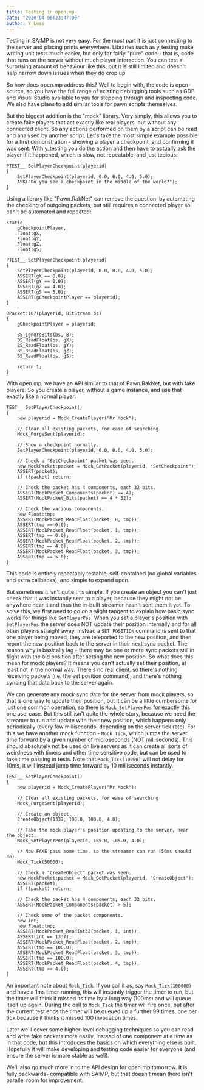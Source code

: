 ```yaml
---
title: Testing in open.mp
date: "2020-04-06T23:47:00"
author: Y_Less
---
```


Testing in SA:MP is not very easy. For the most part it is just connecting to the server and placing prints everywhere. Libraries such as y_testing make writing unit tests much easier, but only for fairly "pure" code - that is, code that runs on the server without much player interaction. You can test a surprising amount of behaviour like this, but it is still limited and doesn't help narrow down issues when they do crop up.

So how does open.mp address this? Well to begin with, the code is open-source, so you have the full range of existing debugging tools such as GDB and Visual Studio available to you for stepping through and inspecting code. We also have plans to add similar tools for pawn scripts themselves.

But the biggest addition is the "mock" library. Very simply, this allows you to create fake players that act exactly like real players, but without any connected client. So any actions performed on them by a script can be read and analysed by another script. Let's take the most simple example possible for a first demonstration - showing a player a checkpoint, and confirming it was sent. With y_testing you do the action and then have to actually ask the player if it happened, which is slow, not repeatable, and just tedious:

```pawn
PTEST__ SetPlayerCheckpoint(playerid)
{
	SetPlayerCheckpoint(playerid, 0.0, 0.0, 4.0, 5.0);
	ASK("Do you see a checkpoint in the middle of the world?");
}
```

Using a library like "Pawn.RakNet" can remove the question, by automating the checking of outgoing packets, but still requires a connected player so can't be automated and repeated:

```pawn
static
	gCheckpointPlayer,
	Float:gX,
	Float:gY,
	Float:gZ,
	Float:gS;

PTEST__ SetPlayerCheckpoint(playerid)
{
	SetPlayerCheckpoint(playerid, 0.0, 0.0, 4.0, 5.0);
	ASSERT(gX == 0.0);
	ASSERT(gY == 0.0);
	ASSERT(gZ == 4.0);
	ASSERT(gS == 5.0);
	ASSERT(gCheckpointPlayer == playerid);
}

OPacket:107(playerid, BitStream:bs)
{
	gCheckpointPlayer = playerid;

	BS_IgnoreBits(bs, 8);
	BS_ReadFloat(bs, gX);
	BS_ReadFloat(bs, gY);
	BS_ReadFloat(bs, gZ);
	BS_ReadFloat(bs, gS);

	return 1;
}
```

With open.mp, we have an API similar to that of Pawn.RakNet, but with fake players. So you create a player, without a game instance, and use that exactly like a normal player:

```pawn
TEST__ SetPlayerCheckpoint()
{
	new playerid = Mock_CreatePlayer("Mr Mock");

	// Clear all existing packets, for ease of searching.
	Mock_PurgeSent(playerid);

	// Show a checkpoint normally.
	SetPlayerCheckpoint(playerid, 0.0, 0.0, 4.0, 5.0);

	// Check a "SetCheckpoint" packet was seen.
	new MockPacket:packet = Mock_GetPacket(playerid, "SetCheckpoint");
	ASSERT(packet);
	if (!packet) return;

	// Check the packet has 4 components, each 32 bits.
	ASSERT(MockPacket_Components(packet) == 4);
	ASSERT(MockPacket_Bits(packet) == 4 * 32);

	// Check the various components.
	new Float:tmp;
	ASSERT(MockPacket_ReadFloat(packet, 0, tmp));
	ASSERT(tmp == 0.0);
	ASSERT(MockPacket_ReadFloat(packet, 1, tmp));
	ASSERT(tmp == 0.0);
	ASSERT(MockPacket_ReadFloat(packet, 2, tmp));
	ASSERT(tmp == 4.0);
	ASSERT(MockPacket_ReadFloat(packet, 3, tmp));
	ASSERT(tmp == 5.0);
}
```

This code is entirely repeatably testable, self-contained (no global variables and extra callbacks), and simple to expand upon.

But sometimes it isn't quite this simple. If you create an object you can't just check that it was instantly sent to a player, because they might not be anywhere near it and thus the in-built streamer hasn't sent them it yet. To solve this, we first need to go on a slight tangent to explain how basic sync works for things like `SetPlayerPos`. When you set a player's position with `SetPlayerPos` the server does NOT update their position internally and for all other players straight away. Instead a `SET POSITION` command is sent to that one player being moved, they are teleported to the new position, and then report the new position back to the server in their next sync packet. The reason why is basically lag - there may be one or more sync packets still in flight with the old position after setting the new position. So what does this mean for mock players? It means you can't actually set their position, at least not in the normal way. There's no real client, so there's nothing receiving packets (i.e. the set position command), and there's nothing syncing that data back to the server again.

We can generate any mock sync data for the server from mock players, so that is one way to update their position, but it can be a little cumbersome for just one common operation, so there is `Mock_SetPlayerPos` for exactly this one use-case. But this still isn't quite the whole story, because we need the streamer to run and update with their new position, which happens only periodically (every few milliseconds, depending on the server tick rate). For this we have another mock function - `Mock_Tick`, which jumps the server time forward by a given number of microseconds (NOT milliseconds). This should absolutely not be used on live servers as it can create all sorts of weirdness with timers and other time sensitive code, but can be used to fake time passing in tests. Note that `Mock_Tick(10000)` will not delay for 10ms, it will instead jump time forward by 10 milliseconds instantly.

```pawn
TEST__ SetPlayerCheckpoint()
{
	new playerid = Mock_CreatePlayer("Mr Mock");

	// Clear all existing packets, for ease of searching.
	Mock_PurgeSent(playerid);

	// Create an object.
	CreateObject(1337, 100.0, 100.0, 4.0);

	// Fake the mock player's position updating to the server, near the object.
	Mock_SetPlayerPos(playerid, 105.0, 105.0, 4.0);

	// Now FAKE pass some time, so the streamer can run (50ms should do).
	Mock_Tick(50000);

	// Check a "CreateObject" packet was seen.
	new MockPacket:packet = Mock_GetPacket(playerid, "CreateObject");
	ASSERT(packet);
	if (!packet) return;

	// Check the packet has 4 components, each 32 bits.
	ASSERT(MockPacket_Components(packet) > 5);

	// Check some of the packet components.
	new int;
	new Float:tmp;
	ASSERT(MockPacket_ReadInt32(packet, 1, int));
	ASSERT(int == 1337);
	ASSERT(MockPacket_ReadFloat(packet, 2, tmp));
	ASSERT(tmp == 100.0);
	ASSERT(MockPacket_ReadFloat(packet, 3, tmp));
	ASSERT(tmp == 100.0);
	ASSERT(MockPacket_ReadFloat(packet, 4, tmp));
	ASSERT(tmp == 4.0);
}
```

An important note about `Mock_Tick`. If you call it as, say `Mock_Tick(100000)` and have a 1ms timer running, this will instantly trigger the timer to run, but the timer will think it missed its time by a long way (100ms) and will queue itself up again. During the call to `Mock_Tick` the timer will fire once, but after the current test ends the timer will be queued up a further 99 times, one per tick because it thinks it missed 100 invocation times.

Later we'll cover some higher-level debugging techniques so you can read and write fake packets more easily, instead of one component at a time as in that code, but this introduces the basics on which everything else is built. Hopefully it will make developing and testing code easier for everyone (and ensure the server is more stable as well).

We'll also go much more in to the API design for open.mp tomorrow. It is fully backwards- compatible with SA:MP, but that doesn't mean there isn't parallel room for improvement.
